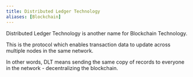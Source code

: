 ```yaml
---
title: Distributed Ledger Technology
aliases: [Blockchain]
---
```


Distributed Ledger Technology is another name for Blockchain Technology.

This is the protocol which enables transaction data to update across multiple nodes in the same network.

In other words, DLT means sending the same copy of records to everyone in the network - decentralizing the blockchain.
